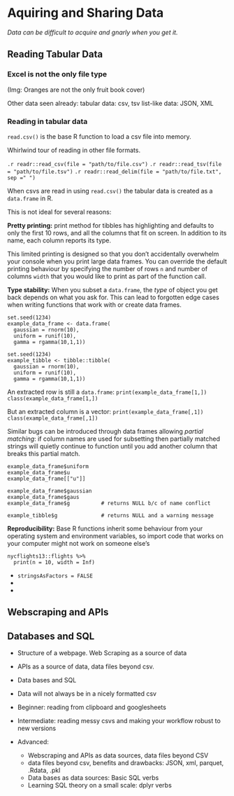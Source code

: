 # Aquiring and Sharing Data {#data}


*Data can be difficult to acquire and gnarly when you get it.*

## Reading Tabular Data

### Excel is not the only file type

(Img: Oranges are not the only fruit book cover)

Other data seen already: 
tabular data: csv, tsv
list-like data: JSON, XML

### Reading in tabular data 

`read.csv()` is the base R function to load a csv file into memory. 

Whirlwind tour of reading in other file formats. 

`.r readr::read_csv(file = "path/to/file.csv")`
`.r readr::read_tsv(file = "path/to/file.tsv")`
`.r readr::read_delim(file = "path/to/file.txt", sep =" ")`

When csvs are read in using `read.csv()` the tabular data is created as a `data.frame` in R. 

This is not ideal for several reasons: 

**Pretty printing:** print method for tibbles has highlighting and defaults to only the first 10 rows, and all the columns that fit on screen. In addition to its name, each column reports its type.

This limited printing is designed so that you don’t accidentally overwhelm your console when you print large data frames. You can override the default printing behaviour by specifying the number of rows `n` and number of columns `width` that you would like to print as part of the function call. 

**Type stability:** When you subset a `data.frame`, the _type_ of object you get back depends on what you ask for. This can lead to forgotten edge cases when writing functions that work with or create data frames. 

```
set.seed(1234)
example_data_frame <- data.frame(
  gaussian = rnorm(10), 
  uniform = runif(10), 
  gamma = rgamma(10,1,1))

set.seed(1234)
example_tibble <- tibble::tibble(
  gaussian = rnorm(10),
  uniform = runif(10),
  gamma = rgamma(10,1,1))
```

An extracted row is still a `data.frame`: 
`print(example_data_frame[1,])`
`class(example_data_frame[1,])`

But an extracted column is a vector: 
`print(example_data_frame[,1])`
`class(example_data_frame[,1])`

Similar bugs can be introduced through data frames allowing _partial matching_: if column names are used for subsetting then partially matched strings will quietly continue to function until you add another column that breaks this partial match. 

```
example_data_frame$uniform
example_data_frame$u
example_data_frame[["u"]]

example_data_frame$gaussian
example_data_frame$gaus
example_data_frame$g          # returns NULL b/c of name conflict

example_tibble$g              # returns NULL and a warning message
```

**Reproducibility:** Base R functions inherit some behaviour from your operating system and environment variables, so import code that works on your computer might not work on someone else’s




```
nycflights13::flights %>% 
  print(n = 10, width = Inf)
```
 
- `stringsAsFactors = FALSE`
-
-


## Webscraping and APIs 

## Databases and SQL

- Structure of a webpage. Web Scraping as a source of data
- APIs as a source of data, data files beyond csv.
- Data bases and SQL 

- Data will not always be in a nicely formatted csv 

- Beginner: reading from clipboard and googlesheets 
- Intermediate: reading messy csvs and making your workflow robust to new versions
- Advanced: 
  - Webscraping and APIs as data sources, data files beyond CSV
  - data files beyond csv, benefits and drawbacks: JSON, xml, parquet, .Rdata, .pkl 
  - Data bases as data sources: Basic SQL verbs
  - Learning SQL theory on a small scale: dplyr verbs 
  


